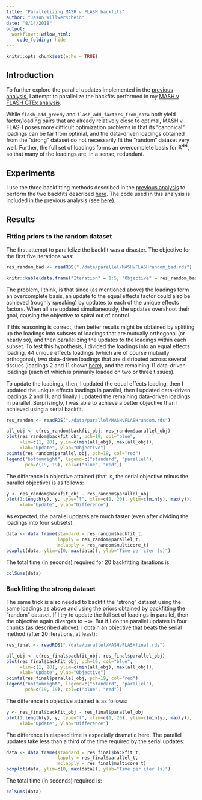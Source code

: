 ```yaml
---
title: "Parallelizing MASH v FLASH backfits"
author: "Jason Willwerscheid"
date: "8/14/2018"
output: 
  workflowr::wflow_html:
    code_folding: hide
---
```


```r
knitr::opts_chunk$set(echo = TRUE)
```

## Introduction

To further explore the parallel updates implemented in the [previous analysis](parallel.html), I attempt to parallelize the backfits performed in my [MASH v FLASH GTEx analysis](https://willwerscheid.github.io/MASHvFLASH/MASHvFLASHgtex3.html).

While `flash_add_greedy` and `flash_add_factors_from_data` both yield factor/loading pairs that are already relatively close to optimal, MASH v FLASH poses more difficult optimization problems in that its "canonical" loadings can be far from optimal, and the data-driven loadings obtained from the "strong" dataset do not necessarily fit the "random" dataset very well. Further, the full set of loadings forms an overcomplete basis for $\mathbb{R}^{44}$, so that many of the loadings are, in a sense, redundant.


## Experiments

I use the three backfitting methods described in the [previous analysis](parallel.html) to perform the two backfits described [here](https://willwerscheid.github.io/MASHvFLASH/MASHvFLASHgtex3.html). The code used in this analysis is included in the previous analysis (see [here](parallel.html#code)).


## Results

### Fitting priors to the random dataset

The first attempt to parallelize the backfit was a disaster. The objective for the first five iterations was:
```r
res_random_bad <- readRDS("./data/parallel/MASHvFLASHrandom_bad.rds")

knitr::kable(data.frame("Iteration" = 1:5, "Objective" = res_random_bad$parallel_obj))
```

The problem, I think, is that since (as mentioned above) the loadings form an overcomplete basis, an update to the equal effects factor could also be achieved (roughly speaking) by updates to each of the unique effects factors. When all are updated simultaneously, the updates overshoot their goal, causing the objective to spiral out of control.

If this reasoning is correct, then better results might be obtained by splitting up the loadings into subsets of loadings that are mutually orthogonal (or nearly so), and then parallelizing the updates to the loadings within each subset. To test this hypothesis, I divided the loadings into an equal effects loading, 44 unique effects loadings (which are of course mutually orthogonal), two data-driven loadings that are distributed across several tissues (loadings 2 and 11 shown [here](https://willwerscheid.github.io/MASHvFLASH/MASHvFLASHnn.html#multi-tissue_effects)), and the remaining 11 data-driven loadings (each of which is primarily loaded on two or three tissues). 

To update the loadings, then, I updated the equal effects loading, then I updated the unique effects loadings in parallel, then I updated data-driven loadings 2 and 11, and finally I updated the remaining data-driven loadings in parallel. Surprisingly, I was able to achieve a better objective than I achieved using a serial backfit.

```r
res_random <- readRDS("./data/parallel/MASHvFLASHrandom.rds")

all_obj <- c(res_random$backfit_obj, res_random$parallel_obj)
plot(res_random$backfit_obj, pch=19, col="blue",
     xlim=c(1, 20), ylim=c(min(all_obj), max(all_obj)),
     xlab="Update", ylab="Objective")
points(res_random$parallel_obj, pch=19, col="red")
legend("bottomright", legend=c("standard", "parallel"), 
       pch=c(19, 19), col=c("blue", "red"))
```

The difference in objective attained (that is, the serial objective minus the parallel objective) is as follows:

```r
y <- res_random$backfit_obj - res_random$parallel_obj
plot(1:length(y), y, type="l", xlim=c(1, 20), ylim=c(min(y), max(y)),
     xlab="Update", ylab="Difference")
```

As expected, the parallel updates are much faster (even after dividing the loadings into four subsets).

```r
data <- data.frame(standard = res_random$backfit_t, 
                   lapply = res_random$parallel_t, 
                   mclapply = res_random$multicore_t)
boxplot(data, ylim=c(0, max(data)), ylab="Time per iter (s)")
```

The total time (in seconds) required for 20 backfitting iterations is:

```r
colSums(data)
```

### Backfitting the strong dataset

The same trick is also needed to backfit the "strong" dataset using the same loadings as above and using the priors obtained by backfitting the "random" dataset. If I try to update the full set of loadings in parallel, then the objective again diverges to $-\infty$. But if I do the parallel updates in four chunks (as described above), I obtain an objective that beats the serial method (after 20 iterations, at least):

```r
res_final <- readRDS("./data/parallel/MASHvFLASHfinal.rds")

all_obj <- c(res_final$backfit_obj, res_final$parallel_obj)
plot(res_final$backfit_obj, pch=19, col="blue",
     xlim=c(1, 20), ylim=c(min(all_obj), max(all_obj)),
     xlab="Update", ylab="Objective")
points(res_final$parallel_obj, pch=19, col="red")
legend("bottomright", legend=c("standard", "parallel"), 
       pch=c(19, 19), col=c("blue", "red"))
```

The difference in objective attained is as follows:

```r
y <- res_final$backfit_obj - res_final$parallel_obj
plot(1:length(y), y, type="l", xlim=c(1, 20), ylim=c(min(y), max(y)),
     xlab="Update", ylab="Difference")
```

The difference in elapsed time is especially dramatic here. The parallel updates take less than a third of the time required by the serial updates:

```r
data <- data.frame(standard = res_final$backfit_t, 
                   lapply = res_final$parallel_t, 
                   mclapply = res_final$multicore_t)
boxplot(data, ylim=c(0, max(data)), ylab="Time per iter (s)")
```

The total time (in seconds) required is:

```r
colSums(data)
```
